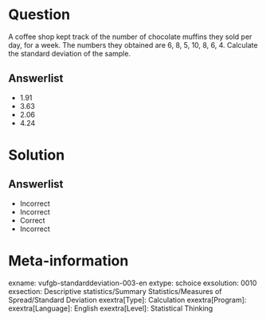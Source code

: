Question
========
  
A coffee shop kept track of the number of chocolate muffins they sold per day, for a week. The numbers they obtained are 6, 8, 5, 10, 8, 6, 4.
Calculate the standard deviation of the sample.
  
Answerlist
----------
* 1.91
* 3.63
* 2.06
* 4.24

Solution
========
  
Answerlist
----------
* Incorrect
* Incorrect
* Correct
* Incorrect

Meta-information
================
exname: vufgb-standarddeviation-003-en
extype: schoice
exsolution: 0010
exsection: Descriptive statistics/Summary Statistics/Measures of Spread/Standard Deviation
exextra[Type]: Calculation
exextra[Program]: 
exextra[Language]: English
exextra[Level]: Statistical Thinking